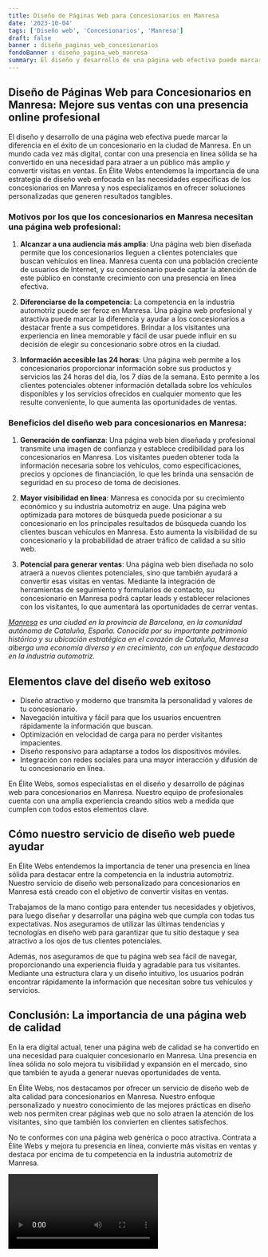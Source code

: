 ```yaml
---
title: Diseño de Páginas Web para Concesionarios en Manresa
date: '2023-10-04'
tags: ['Diseño web', 'Concesionarios', 'Manresa']
draft: false
banner : diseño_paginas_web_concesionarios
fondoBanner : diseño_pagina_web_manresa
summary: El diseño y desarrollo de una página web efectiva puede marcar la diferencia en el éxito de un concesionario en la ciudad de Manresa. En un mundo cada vez más digital, contar con una presencia en línea sólida se ha convertido en una necesidad para atraer a un público más amplio y convertir visitas en ventas. En Élite Webs entendemos la importancia de una estrategia de diseño web enfocada en las necesidades específicas de los concesionarios en Manresa y nos especializamos en ofrecer soluciones personalizadas que generen resultados tangibles.
---
```


## Diseño de Páginas Web para Concesionarios en Manresa: Mejore sus ventas con una presencia online profesional

El diseño y desarrollo de una página web efectiva puede marcar la diferencia en el éxito de un concesionario en la ciudad de Manresa. En un mundo cada vez más digital, contar con una presencia en línea sólida se ha convertido en una necesidad para atraer a un público más amplio y convertir visitas en ventas. En Élite Webs entendemos la importancia de una estrategia de diseño web enfocada en las necesidades específicas de los concesionarios en Manresa y nos especializamos en ofrecer soluciones personalizadas que generen resultados tangibles.

### Motivos por los que los concesionarios en Manresa necesitan una página web profesional:

1. **Alcanzar a una audiencia más amplia**: Una página web bien diseñada permite que los concesionarios lleguen a clientes potenciales que buscan vehículos en línea. Manresa cuenta con una población creciente de usuarios de Internet, y su concesionario puede captar la atención de este público en constante crecimiento con una presencia en línea efectiva.

2. **Diferenciarse de la competencia**: La competencia en la industria automotriz puede ser feroz en Manresa. Una página web profesional y atractiva puede marcar la diferencia y ayudar a los concesionarios a destacar frente a sus competidores. Brindar a los visitantes una experiencia en línea memorable y fácil de usar puede influir en su decisión de elegir su concesionario sobre otros en la ciudad.

3. **Información accesible las 24 horas**: Una página web permite a los concesionarios proporcionar información sobre sus productos y servicios las 24 horas del día, los 7 días de la semana. Esto permite a los clientes potenciales obtener información detallada sobre los vehículos disponibles y los servicios ofrecidos en cualquier momento que les resulte conveniente, lo que aumenta las oportunidades de ventas.

### Beneficios del diseño web para concesionarios en Manresa:

1. **Generación de confianza**: Una página web bien diseñada y profesional transmite una imagen de confianza y establece credibilidad para los concesionarios en Manresa. Los visitantes pueden obtener toda la información necesaria sobre los vehículos, como especificaciones, precios y opciones de financiación, lo que les brinda una sensación de seguridad en su proceso de toma de decisiones.

2. **Mayor visibilidad en línea**: Manresa es conocida por su crecimiento económico y su industria automotriz en auge. Una página web optimizada para motores de búsqueda puede posicionar a su concesionario en los principales resultados de búsqueda cuando los clientes buscan vehículos en Manresa. Esto aumenta la visibilidad de su concesionario y la probabilidad de atraer tráfico de calidad a su sitio web.

3. **Potencial para generar ventas**: Una página web bien diseñada no solo atraerá a nuevos clientes potenciales, sino que también ayudará a convertir esas visitas en ventas. Mediante la integración de herramientas de seguimiento y formularios de contacto, su concesionario en Manresa podrá captar leads y establecer relaciones con los visitantes, lo que aumentará las oportunidades de cerrar ventas.

*[Manresa](https://es.wikipedia.org/wiki/Manresa) es una ciudad en la provincia de Barcelona, en la comunidad autónoma de Cataluña, España. Conocida por su importante patrimonio histórico y su ubicación estratégica en el corazón de Cataluña, Manresa alberga una economía diversa y en crecimiento, con un enfoque destacado en la industria automotriz.*

<GifSeo />

<Cta />

## Elementos clave del diseño web exitoso

- Diseño atractivo y moderno que transmita la personalidad y valores de tu concesionario.
- Navegación intuitiva y fácil para que los usuarios encuentren rápidamente la información que buscan.
- Optimización en velocidad de carga para no perder visitantes impacientes.
- Diseño responsivo para adaptarse a todos los dispositivos móviles.
- Integración con redes sociales para una mayor interacción y difusión de tu concesionario en línea.

En Élite Webs, somos especialistas en el diseño y desarrollo de páginas web para concesionarios en Manresa. Nuestro equipo de profesionales cuenta con una amplia experiencia creando sitios web a medida que cumplen con todos estos elementos clave.

## Cómo nuestro servicio de diseño web puede ayudar

En Élite Webs entendemos la importancia de tener una presencia en línea sólida para destacar entre la competencia en la industria automotriz. Nuestro servicio de diseño web personalizado para concesionarios en Manresa está creado con el objetivo de convertir visitas en ventas.

Trabajamos de la mano contigo para entender tus necesidades y objetivos, para luego diseñar y desarrollar una página web que cumpla con todas tus expectativas. Nos aseguramos de utilizar las últimas tendencias y tecnologías en diseño web para garantizar que tu sitio destaque y sea atractivo a los ojos de tus clientes potenciales.

Además, nos aseguramos de que tu página web sea fácil de navegar, proporcionando una experiencia fluida y agradable para tus visitantes. Mediante una estructura clara y un diseño intuitivo, los usuarios podrán encontrar rápidamente la información que necesitan sobre tus vehículos y servicios.

## Conclusión: La importancia de una página web de calidad

En la era digital actual, tener una página web de calidad se ha convertido en una necesidad para cualquier concesionario en Manresa. Una presencia en línea sólida no solo mejora tu visibilidad y expansión en el mercado, sino que también te ayuda a generar nuevas oportunidades de venta.

En Élite Webs, nos destacamos por ofrecer un servicio de diseño web de alta calidad para concesionarios en Manresa. Nuestro enfoque personalizado y nuestro conocimiento de las mejores prácticas en diseño web nos permiten crear páginas web que no solo atraen la atención de los visitantes, sino que también los convierten en clientes satisfechos.

No te conformes con una página web genérica o poco atractiva. Contrata a Élite Webs y mejora tu presencia en línea, convierte más visitas en ventas y destaca por encima de tu competencia en la industria automotriz de Manresa.

<Video />

<CtaBot job='Concesionarios' city='Manresa'/>

<Gmaps query='Manresa+españa+maps' />